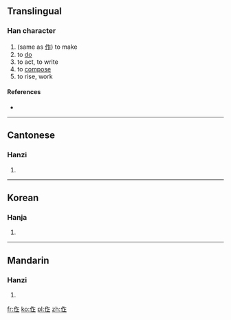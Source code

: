==Translingual==

===Han character===
{{Han char|rn=9|rad=人|as=05|sn=7|four=|canj=人人卜一 (OOYM)}}

# (same as [[作]]) to make
# to [[do]]
# to act, to write
# to [[compose]]
# to rise, work

====References====
* {{Han ref|kx=0100.021|hdz=10136.010|uh=3445|ud=13381}}

----

==Cantonese==

===Hanzi===
{{yue-hanzi|jyut=|y=jok3, jok6}}

# {{defn|Cantonese|sort=人05}}

----

==Korean==

===Hanja===
{{ko-hanja|hangeul=작|rv=jak|mr=chak|y=cak|eumhun=짓다|ehrv=jitda|ehmr=chitta|ehy=cisqta}}

# {{defn|Korean|sort=人05}}

----

==Mandarin==

===Hanzi===
{{cmn-hanzi|pin=[[zuò]] ([[zuo4]])|wg=tso<sup>4</sup>}}

# {{defn|Mandarin|sort=人05}}

[[fr:㑅]]
[[ko:㑅]]
[[pl:㑅]]
[[zh:㑅]]